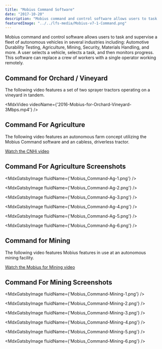 ```yaml
---
title: "Mobius Command Software"
date: "2017-10-20"
description: "Mobius command and control software allows users to task and supervise a fleet of autonomous vehicles in several industries. A user selects a vehicle, selects a task, and then monitors progress. This software can replace a crew of workers with a single operator working remotely."
featuredImage: "../../lfs-media/Mobius-v7-1-Command.png"
---
```



Mobius command and control software allows users to task and supervise a fleet of autonomous vehicles in several industries including: Automotive Durability Testing, Agriculture, Mining, Security, Materials Handling, and more. A user selects a vehicle, selects a task, and then monitors progress. This software can replace a crew of workers with a single operator working remotely.

## Command for Orchard / Vineyard

The following video features a set of two sprayer tractors operating on a vineyard in tandem.

<MdxVideo videoName={'2016-Mobius-for-Orchard-Vineyard-3Mbps.mp4'} />

## Command For Agriculture

The following video features an autonomous farm concept utilizing the Mobius Command software and an cabless, driverless tractor.

[Watch the CNHi video](https://youtu.be/T7Os5Okf3OQ?t=165)

## Command For Agriculture Screenshots

<MdxGatsbyImage fluidName={'Mobius_Command-Ag-1.png'} />

<MdxGatsbyImage fluidName={'Mobius_Command-Ag-2.png'} />

<MdxGatsbyImage fluidName={'Mobius_Command-Ag-3.png'} />

<MdxGatsbyImage fluidName={'Mobius_Command-Ag-4.png'} />

<MdxGatsbyImage fluidName={'Mobius_Command-Ag-5.png'} />

<MdxGatsbyImage fluidName={'Mobius_Command-Ag-6.png'} />

## Command for Mining

The following video features Mobius features in use at an autonomous mining facility.

[Watch the Mobius for Mining video](https://youtu.be/A7IP7QJTuFk)

## Command For Mining Screenshots

<MdxGatsbyImage fluidName={'Mobius_Command-Mining-1.png'} />

<MdxGatsbyImage fluidName={'Mobius_Command-Mining-2.png'} />

<MdxGatsbyImage fluidName={'Mobius_Command-Mining-3.png'} />

<MdxGatsbyImage fluidName={'Mobius_Command-Mining-4.png'} />

<MdxGatsbyImage fluidName={'Mobius_Command-Mining-5.png'} />

<MdxGatsbyImage fluidName={'Mobius_Command-Mining-6.png'} />
